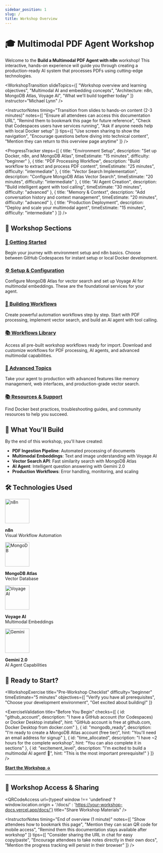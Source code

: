 ```yaml
---
sidebar_position: 1
slug: /
title: Workshop Overview
---
```


# 🎓 Multimodal PDF Agent Workshop

Welcome to the **Build a Multimodal PDF Agent with n8n** workshop! This interactive, hands-on experience will guide you through creating a production-ready AI system that processes PDFs using cutting-edge technologies.

<WorkshopTransition 
  slideTopics={[
    "Workshop overview and learning objectives",
    "Multimodal AI and embedding concepts", 
    "Architecture: n8n, MongoDB Atlas, Voyage AI",
    "What we'll build together today"
  ]}
  instructor="Michael Lynn"
/>

<InstructorNotes 
  timing="Transition from slides to hands-on content (2-3 minutes)"
  notes={[
    "Ensure all attendees can access this documentation URL",
    "Remind them to bookmark this page for future reference",
    "Check that Codespaces users have services running",
    "Ask if anyone needs help with local Docker setup"
  ]}
  tips={[
    "Use screen sharing to show the navigation",
    "Encourage questions before diving into technical content",
    "Mention they can return to this overview page anytime"
  ]}
/>

<ProgressTracker steps={[
  {
    title: "Environment Setup",
    description: "Set up Docker, n8n, and MongoDB Atlas",
    timeEstimate: "15 minutes",
    difficulty: "beginner"
  },
  {
    title: "PDF Processing Workflow", 
    description: "Build workflow to extract and process PDF content",
    timeEstimate: "25 minutes",
    difficulty: "intermediate"
  },
  {
    title: "Vector Search Implementation",
    description: "Configure MongoDB Atlas Vector Search",
    timeEstimate: "20 minutes", 
    difficulty: "intermediate"
  },
  {
    title: "AI Agent Creation",
    description: "Build intelligent agent with tool calling",
    timeEstimate: "30 minutes",
    difficulty: "advanced"
  },
  {
    title: "Memory & Context",
    description: "Add conversation history and context management",
    timeEstimate: "20 minutes",
    difficulty: "advanced"
  },
  {
    title: "Production Deployment",
    description: "Deploy and scale your multimodal agent",
    timeEstimate: "15 minutes",
    difficulty: "intermediate"
  }
]} />

## 🚀 Workshop Sections

### [🚀 Getting Started](/docs/intro)
Begin your journey with environment setup and n8n basics. Choose between GitHub Codespaces for instant setup or local Docker development.

### [⚙️ Setup & Configuration](/docs/mongodb-atlas-setup)
Configure MongoDB Atlas for vector search and set up Voyage AI for multimodal embeddings. These are the foundational services for your agent.

### [🔧 Building Workflows](/docs/pdf-processing-workflow)
Create powerful automation workflows step by step. Start with PDF processing, implement vector search, and build an AI agent with tool calling.

### [📚 Workflows Library](/docs/workflows-library)
Access all pre-built workshop workflows ready for import. Download and customize workflows for PDF processing, AI agents, and advanced multimodal capabilities.

### [🎯 Advanced Topics](/docs/complete-multimodal-agent)
Take your agent to production with advanced features like memory management, web interfaces, and production-grade vector search.

### [📚 Resources & Support](/docs/local-setup-tips)
Find Docker best practices, troubleshooting guides, and community resources to help you succeed.

## 🎯 What You'll Build

By the end of this workshop, you'll have created:

- **PDF Ingestion Pipeline**: Automated processing of documents
- **Multimodal Embeddings**: Text and image understanding with Voyage AI
- **Vector Search API**: Fast similarity search with MongoDB Atlas
- **AI Agent**: Intelligent question answering with Gemini 2.0
- **Production Workflows**: Error handling, monitoring, and scaling

## 🛠️ Technologies Used

<div style={{display: 'flex', gap: '2rem', flexWrap: 'wrap', marginTop: '2rem'}}>
  <div style={{textAlign: 'center'}}>
    <img src="/img/n8n-logo.png" alt="n8n" width="80" />
    <p><strong>n8n</strong><br/>Visual Workflow Automation</p>
  </div>
  <div style={{textAlign: 'center'}}>
    <img src="/img/mongodb-logo.png" alt="MongoDB" width="80" />
    <p><strong>MongoDB Atlas</strong><br/>Vector Database</p>
  </div>
  <div style={{textAlign: 'center'}}>
    <img src="/img/voyage-logo.png" alt="Voyage AI" width="80" />
    <p><strong>Voyage AI</strong><br/>Multimodal Embeddings</p>
  </div>
  <div style={{textAlign: 'center'}}>
    <img src="/img/gemini-logo.png" alt="Gemini" width="80" />
    <p><strong>Gemini 2.0</strong><br/>AI Agent Capabilities</p>
  </div>
</div>

## 🏁 Ready to Start?

<WorkshopExercise 
  title="Pre-Workshop Checklist" 
  difficulty="beginner"
  timeEstimate="5 minutes"
  objectives={[
    "Verify you have all prerequisites",
    "Choose your development environment",
    "Get excited about building!"
  ]}
>

<ExerciseValidation 
  title="Before You Begin"
  checks={[
    {
      id: "github_account",
      description: "I have a GitHub account (for Codespaces) or Docker Desktop installed",
      hint: "GitHub account is free at github.com, Docker Desktop from docker.com"
    },
    {
      id: "mongodb_ready",
      description: "I'm ready to create a MongoDB Atlas account (free tier)",
      hint: "You'll need an email address for signup"
    },
    {
      id: "time_allocated",
      description: "I have ~2 hours for the complete workshop",
      hint: "You can also complete it in sections"
    },
    {
      id: "excitement_level",
      description: "I'm excited to build a multimodal AI agent! 🚀",
      hint: "This is the most important prerequisite!"
    }
  ]}
/>

</WorkshopExercise>

[**Start the Workshop →**](docs/intro)

---

## 📱 Workshop Access & Sharing

<QRCodeAccess 
  url={typeof window !== 'undefined' ? window.location.origin + '/docs/' : 'https://your-workshop-docs.vercel.app/docs/'}
  title="Share Workshop Materials"
/>

<InstructorNotes 
  timing="End of overview (1 minute)"
  notes={[
    "Show attendees how to bookmark this page",
    "Mention they can scan QR code for mobile access",
    "Remind them this documentation stays available after workshop"
  ]}
  tips={[
    "Consider sharing the URL in chat for easy copy/paste",
    "Encourage attendees to take notes directly in their own docs",
    "Mention the progress tracking will persist in their browser"
  ]}
/>